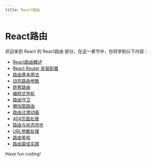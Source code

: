 ```yaml
---
title: React路由
---
```


# React路由

欢迎来到 React 的 React路由 部分，在这一章节中，你将学到以下内容：

- [React路由概述](./0-react-routing-overview.mdx)
- [React Router 安装配置](./1-react-router-installation-configuration.mdx)
- [路由基本用法](./2-basic-routing-usage.mdx)
- [动态路由参数](./3-dynamic-routing-parameters.mdx)
- [嵌套路由](./4-nested-routes.mdx)
- [编程式导航](./5-programmatic-navigation.mdx)
- [路由守卫](./6-route-guard.mdx)
- [懒加载路由](./7-lazy-loading-routes.mdx)
- [路由过渡动画](./8-routing-transition-animation.mdx)
- [404页面处理](./9-404-page-handling.mdx)
- [路由与状态同步](./10-routing-and-state-synchronization.mdx)
- [URL参数处理](./11-url-parameter-processing.mdx)
- [路由鉴权](./12-routing-authentication.mdx)
- [路由最佳实践](./13-routing-best-practices.mdx)

Have fun coding!